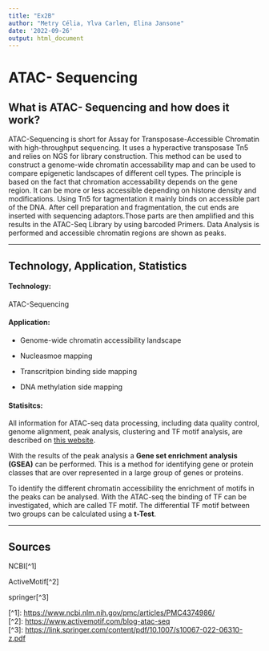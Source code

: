 ---
title: "Ex2B"
author: "Metry Célia, Ylva Carlen, Elina Jansone"
date: '2022-09-26'
output: html_document
---

# ATAC- Sequencing

## What is ATAC- Sequencing and how does it work?

ATAC-Sequencing is short for Assay for Transposase-Accessible Chromatin with high-throughput sequencing. It uses a hyperactive transposase Tn5 and relies on NGS for library construction. This method can be used to construct a genome-wide chromatin accessability map and can be used to compare epigenetic landscapes of different cell types. The principle is based on the fact that chromation accessability depends on the gene region. It can be more or less accessible depending on histone density and modifications. Using Tn5 for tagmentation it mainly binds on accessible part of the DNA. After cell preparation and fragmentation, the cut ends are inserted with sequencing adaptors.Those parts are then amplified and this results in the ATAC-Seq Library by using barcoded Primers. Data Analysis is performed and accessible chromatin regions are shown as peaks.

------------------------------------------------------------------------

## Technology, Application, Statistics

#### Technology:

ATAC-Sequencing

#### Application:

-   Genome-wide chromatin accessibility landscape

-   Nucleasmoe mapping

-   Transcritpion binding side mapping

-   DNA methylation side mapping

#### Statisitcs:

All information for ATAC-seq data processing, including data quality control, genome alignment, peak analysis, clustering and TF motif analysis, are described on [this website](https://support.10xgenomics.com/single-cell-atac/software/pipelines/latest/algorithms/overview).

With the results of the peak analysis a **Gene set enrichment analysis (GSEA)** can be performed. This is a method for identifying gene or protein classes that are over represented in a large group of genes or proteins.

To identify the different chromatin accessibility the enrichment of motifs in the peaks can be analysed. With the ATAC-seq the binding of TF can be investigated, which are called TF motif. The differential TF motif between two groups can be calculated using a **t-Test**.

------------------------------------------------------------------------

## Sources

NCBI[\^1]

ActiveMotif[\^2]

springer[\^3]

[\^1]: <https://www.ncbi.nlm.nih.gov/pmc/articles/PMC4374986/>\
[\^2]: <https://www.activemotif.com/blog-atac-seq>\
[\^3]: <https://link.springer.com/content/pdf/10.1007/s10067-022-06310-z.pdf> 
